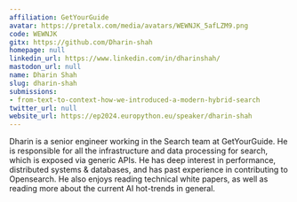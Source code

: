 ```yaml
---
affiliation: GetYourGuide
avatar: https://pretalx.com/media/avatars/WEWNJK_5afLZM9.png
code: WEWNJK
gitx: https://github.com/Dharin-shah
homepage: null
linkedin_url: https://www.linkedin.com/in/dharinshah/
mastodon_url: null
name: Dharin Shah
slug: dharin-shah
submissions:
- from-text-to-context-how-we-introduced-a-modern-hybrid-search
twitter_url: null
website_url: https://ep2024.europython.eu/speaker/dharin-shah
---
```


Dharin is a senior engineer working in the Search team at GetYourGuide. He is responsible for all the infrastructure and data processing for search, which is exposed via generic APIs. He has deep interest in performance, distributed systems & databases, and has past experience in contributing to Opensearch. He also enjoys reading technical white papers, as well as reading more about the current AI hot-trends in general.
